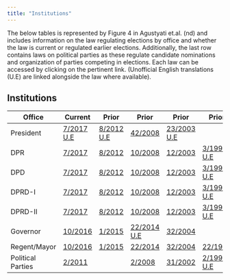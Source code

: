 ```yaml
---
title: "Institutions"
---
```


The below tables is represented by Figure 4 in Agustyati et.al. (nd) and includes information on the law regulating elections by office and whether the law is current or regulated earlier elections. Additionally, the last row contains laws on political parties as these regulate candidate nominations and organization of parties competing in elections. Each law can be accessed by clicking on the pertinent link. (Unofficial English translations (U.E) are linked alongside the law where available).

## Institutions

| Office | Current | Prior | Prior | Prior | Prior |
|------------|------------|------------|------------|------------|------------|
| President | [7/2017](Law/UU.7.2017.Indo.pdf) [U.E](Law/Law.No.7.2017.Engl.pdf) | [8/2012](Law/UU.8.2012.Indo.pdf) [U.E](Law/Law.8.2012.Engl.pdf) | [42/2008](Law/UU.42.2008.Indo.pdf)       | [23/2003](Law/UU.23.2003.Indo.pdf) [U.E](Law/Law.23.2003.Engl.pdf.Engl.pdf) |  |
| DPR | [7/2017](Law/UU.7.2017.Indo.pdf) | [8/2012](Law/UU.8.2012.Indo.pdf) | [10/2008](Law/UU.10.2008.Indo.pdf)         | [12/2003](Law/UU.42.2008.Indo.pdf) | [3/1999](Law/UU.3.1999.Indo.pdf) [U.E](Law/Laws.2.3.4.reg.12.1999.Engl.pdf) |
| DPD | [7/2017](Law/UU.7.2017.Indo.pdf) | [8/2012](Law/UU.8.2012.Indo.pdf) | [10/2008](Law/UU.10.2008.Indo.pdf) | [12/2003](Law/UU.12.2003.Indo.pdf) | [3/1999](Law/UU.3.1999.Indo.pdf) [U.E](Law/Laws.2.3.4.reg.12.1999.Engl.pdf) |
| DPRD-I | [7/2017](Law/UU.7.2017.Indo.pdf) | [8/2012](Law/UU.8.2012.Indo.pdf) | [10/2008](Law/UU.10.2008.Indo.pdf) | [12/2003](Law/UU.12.2003.Indo.pdf) | [3/1999](Law/UU.3.1999.Indo.pdf) [U.E](Law/Laws.2.3.4.reg.12.1999.Engl.pdf) |
| DPRD-II | [7/2017](Law/UU.7.2017.Indo.pdf) | [8/2012](Law/UU.8.2012.Indo.pdf) | [10/2008](Law/UU.10.2008.Indo.pdf) | [12/2003](Law/UU.12.2003.Indo.pdf) | [3/1999](Law/UU.3.1999.Indo.pdf) [U.E](Law/Laws.2.3.4.reg.12.1999.Engl.pdf) |
| Governor | [10/2016](Law/UU.10.2016.Indo.pdf) | [1/2015](Law/UU.7.2017.Indo.pdf) | [22/2014](Law/UU.22.2014.Indo.pdf)  [U.E](Law/Lawsreg.12.1999.Engl.pdf) | [32/2004](Law/UU.32.2004.Indo.pdf)  ||[4/1999](Law/UU.4.1999.Indo.pdf)  |
| Regent/Mayor | [10/2016](Law/UU.10.2016.Indo.pdf) | [1/2015](Law/UU.1.2015.Indo.pdf) | [22/2014](Law/UU.8.2012.Indo.pdf) | [32/2004](Law/UU.32.2004.Indo.pdf) | [22/1999](Law/UU.22.1999.Indo.pdf) |
| Political Parties | [2/2011](Law/UU.2.2011.Indo.pdf) |  | [2/2008](Law/UU.2.2012.Indo.pdf) | [31/2002](Law/UU.31.2002.Indo.pdf) | [2/1999](Law/UU.2.1999.Indo.pdf) [U.E](Law/Laws.2.3.4.reg.12.1999.Engl.pdf) |
